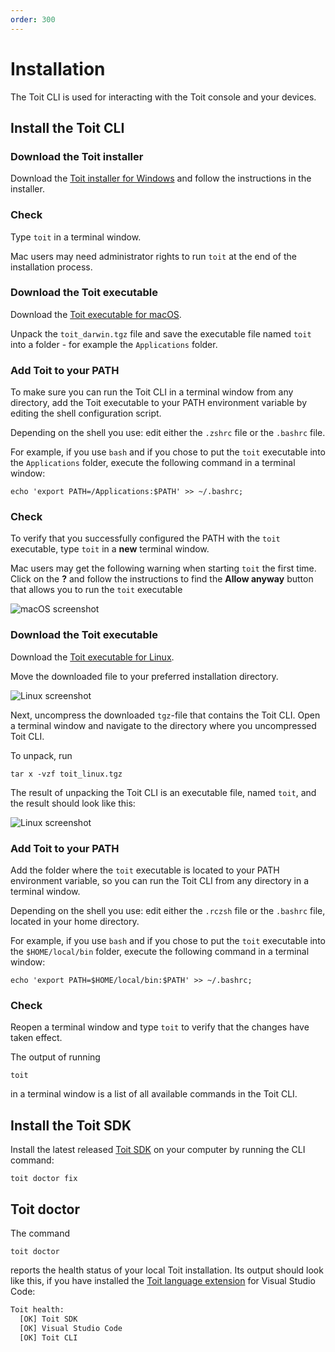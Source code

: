 ```yaml
---
order: 300
---
```



# Installation

The Toit CLI is used for interacting with the Toit console and your devices.

## Install the Toit CLI

<Tabs>
<Tab label="Install on Windows">

### Download the Toit installer

Download the
[Toit installer for Windows](https://archive.toit.io/cli/latest/windows/installer)
and follow the instructions in the installer.

### Check

Type `toit` in a terminal window.

</Tab>
<Tab label="Install on macOS">

<Note>

Mac users may need administrator rights to run `toit` at the end of the installation process.

</Note>

### Download the Toit executable

Download the
[Toit executable for macOS](https://archive.toit.io/cli/latest/darwin).

Unpack the `toit_darwin.tgz` file and save the executable file named `toit` into a folder - for example the `Applications` folder.

### Add Toit to your PATH

To make sure you can run the Toit CLI in a terminal window from any directory, add the Toit executable to your PATH environment variable
by editing the shell configuration script.

Depending on the shell you use: edit either the `.zshrc` file or the `.bashrc` file.

For example, if you use `bash` and if you chose to put the `toit` executable into the `Applications` folder,
execute the following command in a terminal window:

```shell
echo 'export PATH=/Applications:$PATH' >> ~/.bashrc;
```

### Check

To verify that you successfully configured the PATH with the `toit` executable, type `toit` in a **new** terminal window.

<Note>

Mac users may get the following warning when starting `toit` the first time. Click on the **?** and follow the instructions to find the **Allow anyway** button that allows you to run the `toit` executable

<img src={MacWarning} alt="macOS screenshot" />

</Note>

</Tab>
<Tab label="Install on Linux">

### Download the Toit executable

Download the
[Toit executable for Linux](https://archive.toit.io/cli/latest/linux).

Move the downloaded file to your preferred installation directory.

<img src={DownloadsFolder} alt="Linux screenshot" />

Next, uncompress the downloaded `tgz`-file that contains the Toit CLI. Open a terminal window and navigate to the directory where you uncompressed Toit CLI.

To unpack, run

```shell
tar x -vzf toit_linux.tgz
```

The result of unpacking the Toit CLI is an executable file, named `toit`, and the result should look like this:

<img src={Extract} alt="Linux screenshot" />

### Add Toit to your PATH

Add the folder where the `toit` executable is located to your PATH environment variable, so you can run the Toit CLI from any directory in a terminal window.

Depending on the shell you use: edit either the `.rczsh` file or the `.bashrc` file, located in your home directory.

For example, if you use `bash` and if you chose to put the `toit` executable into the `$HOME/local/bin` folder,
execute the following command in a terminal window:

```shell
echo 'export PATH=$HOME/local/bin:$PATH' >> ~/.bashrc;
```

### Check

Reopen a terminal window and type `toit` to verify that the changes have taken effect.

</Tab>
</Tabs>

The output of running

```shell
toit
```

in a terminal window is a list of all available commands in the Toit CLI.

## Install the Toit SDK

Install the latest released [Toit SDK](../../language/sdk/sdk) on your computer by running the CLI command:

```shell
toit doctor fix
```

## Toit doctor

The command

```shell
toit doctor
```

reports the health status of your local Toit installation. Its output should look like this, if you have installed the [Toit language extension](../vscode) for Visual Studio Code:

```txt
Toit health:
  [OK] Toit SDK
  [OK] Visual Studio Code
  [OK] Toit CLI
```
